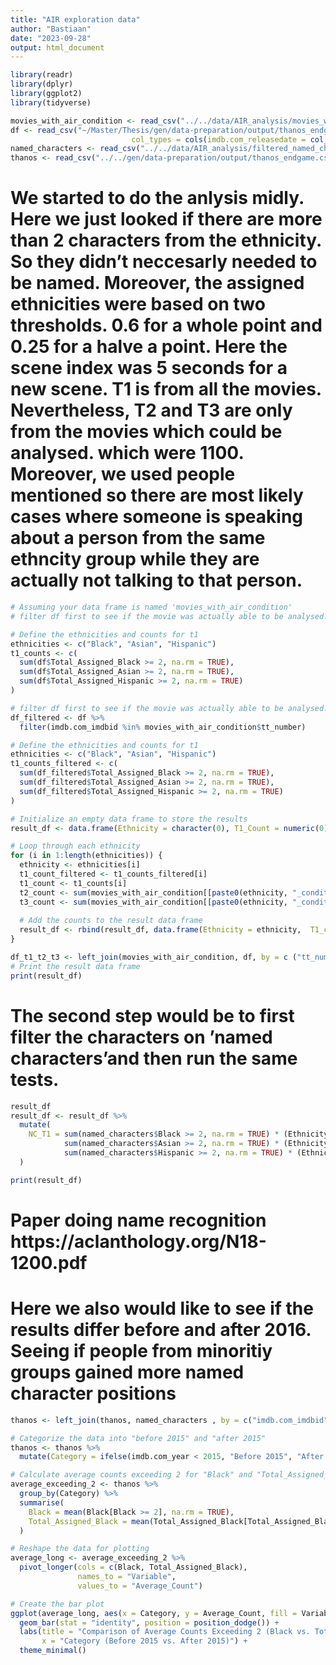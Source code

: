 ```yaml
---
title: "AIR exploration data"
author: "Bastiaan"
date: "2023-09-28"
output: html_document
---
```

```r
library(readr)
library(dplyr)
library(ggplot2)
library(tidyverse)
```

```r
movies_with_air_condition <- read_csv("../../data/AIR_analysis/movies_with_air_condition.csv")
df <- read_csv("~/Master/Thesis/gen/data-preparation/output/thanos_endgame.csv", 
                           col_types = cols(imdb.com_releasedate = col_datetime(format = "%Y-%d-%m")))
named_characters <- read_csv("../../data/AIR_analysis/filtered_named_characters.csv")
thanos <- read_csv("../../gen/data-preparation/output/thanos_endgame.csv")
```
# We started to do the anlysis midly. Here we just looked if there are more than 2 characters from the ethnicity. So they didn't neccesarly needed to be named. Moreover, the assigned ethnicities were based on two thresholds. 0.6 for a whole point and 0.25 for a halve a point. Here the scene index was 5 seconds for a new scene. T1 is from all the movies. Nevertheless, T2 and T3 are only from the movies which could be analysed. which were 1100. Moreover, we used people mentioned so there are most likely cases where someone is speaking about a person from the same ethncity group while they are actually not talking to that person. 

```r
# Assuming your data frame is named 'movies_with_air_condition'
# filter df first to see if the movie was actually able to be analysed.

# Define the ethnicities and counts for t1
ethnicities <- c("Black", "Asian", "Hispanic")
t1_counts <- c(
  sum(df$Total_Assigned_Black >= 2, na.rm = TRUE),
  sum(df$Total_Assigned_Asian >= 2, na.rm = TRUE),
  sum(df$Total_Assigned_Hispanic >= 2, na.rm = TRUE)
)

# filter df first to see if the movie was actually able to be analysed.
df_filtered <- df %>%
  filter(imdb.com_imdbid %in% movies_with_air_condition$tt_number)

# Define the ethnicities and counts for t1
ethnicities <- c("Black", "Asian", "Hispanic")
t1_counts_filtered <- c(
  sum(df_filtered$Total_Assigned_Black >= 2, na.rm = TRUE),
  sum(df_filtered$Total_Assigned_Asian >= 2, na.rm = TRUE),
  sum(df_filtered$Total_Assigned_Hispanic >= 2, na.rm = TRUE)
)

# Initialize an empty data frame to store the results
result_df <- data.frame(Ethnicity = character(0), T1_Count = numeric(0), T2_Count = numeric(0), T3_Count = numeric(0))

# Loop through each ethnicity
for (i in 1:length(ethnicities)) {
  ethnicity <- ethnicities[i]
  t1_count_filtered <- t1_counts_filtered[i]
  t1_count <- t1_counts[i]
  t2_count <- sum(movies_with_air_condition[[paste0(ethnicity, "_condition_with_white_t2")]] == 1)
  t3_count <- sum(movies_with_air_condition[[paste0(ethnicity, "_condition_t3")]] == 1)
  
  # Add the counts to the result data frame
  result_df <- rbind(result_df, data.frame(Ethnicity = ethnicity,  T1_count_filtered =  t1_count_filtered, T1_Count = t1_count, T2_Count = t2_count, T3_Count = t3_count))
}

df_t1_t2_t3 <- left_join(movies_with_air_condition, df, by = c ("tt_number" = "imdb.com_imdbid"))
# Print the result data frame
print(result_df)
```


# The second step would be to first filter the characters on 'named characters'and then run the same tests. 
```r
result_df
result_df <- result_df %>%
  mutate(
    NC_T1 = sum(named_characters$Black >= 2, na.rm = TRUE) * (Ethnicity == "Black") +
            sum(named_characters$Asian >= 2, na.rm = TRUE) * (Ethnicity == "Asian") +
            sum(named_characters$Hispanic >= 2, na.rm = TRUE) * (Ethnicity == "Hispanic")
  )

print(result_df)

```

# Paper doing name recognition https://aclanthology.org/N18-1200.pdf 


# Here we also would like to see if the results differ before and after 2016. Seeing if people from minoritiy groups gained more named character positions

```r
thanos <- left_join(thanos, named_characters , by = c("imdb.com_imdbid" = "IMDb ID"))
```

```r
# Categorize the data into "before 2015" and "after 2015"
thanos <- thanos %>%
  mutate(Category = ifelse(imdb.com_year < 2015, "Before 2015", "After 2015"))

# Calculate average counts exceeding 2 for "Black" and "Total_Assigned_Black" in each category
average_exceeding_2 <- thanos %>%
  group_by(Category) %>%
  summarise(
    Black = mean(Black[Black >= 2], na.rm = TRUE),
    Total_Assigned_Black = mean(Total_Assigned_Black[Total_Assigned_Black >= 2], na.rm = TRUE)
  )

# Reshape the data for plotting
average_long <- average_exceeding_2 %>%
  pivot_longer(cols = c(Black, Total_Assigned_Black),
               names_to = "Variable", 
               values_to = "Average_Count")

# Create the bar plot
ggplot(average_long, aes(x = Category, y = Average_Count, fill = Variable)) +
  geom_bar(stat = "identity", position = position_dodge()) +
  labs(title = "Comparison of Average Counts Exceeding 2 (Black vs. Total_Assigned_Black)",
       x = "Category (Before 2015 vs. After 2015)") +
  theme_minimal()
```